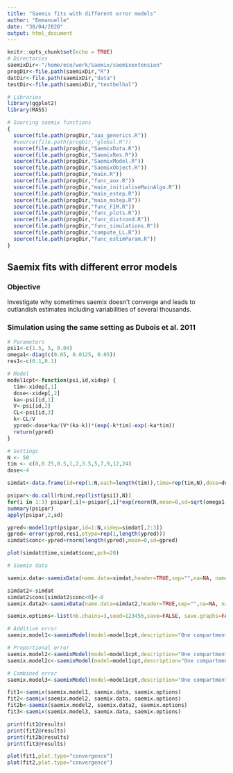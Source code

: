 ```yaml
---
title: "Saemix fits with different error models"
author: "Emmanuelle"
date: "30/04/2020"
output: html_document
---
```


```r
knitr::opts_chunk$set(echo = TRUE)
# Directories
saemixDir<-"/home/eco/work/saemix/saemixextension"
progDir<-file.path(saemixDir,"R")
datDir<-file.path(saemixDir,"data")
testDir<-file.path(saemixDir,"testbelhal")

# Libraries
library(ggplot2)
library(MASS)

# Sourcing saemix functions
{
  source(file.path(progDir,"aaa_generics.R"))
  #source(file.path(progDir,"global.R"))
  source(file.path(progDir,"SaemixData.R"))
  source(file.path(progDir,"SaemixRes.R"))
  source(file.path(progDir,"SaemixModel.R"))
  source(file.path(progDir,"SaemixObject.R"))
  source(file.path(progDir,"main.R"))
  source(file.path(progDir,"func_aux.R"))
  source(file.path(progDir,"main_initialiseMainAlgo.R"))
  source(file.path(progDir,"main_estep.R"))
  source(file.path(progDir,"main_mstep.R"))
  source(file.path(progDir,"func_FIM.R"))
  source(file.path(progDir,"func_plots.R"))
  source(file.path(progDir,"func_distcond.R"))
  source(file.path(progDir,"func_simulations.R"))
  source(file.path(progDir,"compute_LL.R"))
  source(file.path(progDir,"func_estimParam.R"))
}
```

## Saemix fits with different error models

### Objective

Investigate why sometimes saemix doesn't converge and leads to outlandish estimates including variabilities of several thousands.

### Simulation using the same setting as Dubois et al. 2011

```r
# Parameters
psi1<-c(1.5, 5, 0.04)
omega1<-diag(c(0.05, 0.0125, 0.05))
res1<-c(0.1,0.1)

# Model
model1cpt<-function(psi,id,xidep) {
  tim<-xidep[,1]
  dose<-xidep[,2]
  ka<-psi[id,1]
  V<-psi[id,2]
  CL<-psi[id,3]
  k<-CL/V
  ypred<-dose*ka/(V*(ka-k))*(exp(-k*tim)-exp(-ka*tim))
  return(ypred)
}

# Settings
N <- 50
tim <- c(0,0.25,0.5,1,2,3.5,5,7,9,12,24)
dose<-4

simdat<-data.frame(id=rep(1:N,each=length(tim)),time=rep(tim,N),dose=dose)

psipar<-do.call(rbind,rep(list(psi1),N))
for(i in 1:3) psipar[,i]<-psipar[,i]*exp(rnorm(N,mean=0,sd=sqrt(omega1[i,i])))
summary(psipar)
apply(psipar,2,sd)

ypred<-model1cpt(psipar,id=1:N,xidep=simdat[,2:3])
gpred<-error(ypred,res1,etype=rep(1,length(ypred)))
simdat$conc<-ypred+rnorm(length(ypred),mean=0,sd=gpred)

plot(simdat$time,simdat$conc,pch=20)

# Saemix data

saemix.data<-saemixData(name.data=simdat,header=TRUE,sep="",na=NA, name.group=c("id"), name.predictors=c("time","dose"),name.response=c("conc"))

simdat2<-simdat
simdat2$conc[simdat2$conc<0]<-0
saemix.data2<-saemixData(name.data=simdat2,header=TRUE,sep="",na=NA, name.group=c("id"), name.predictors=c("time","dose"),name.response=c("conc"))

```


```r
saemix.options<-list(nb.chains=3,seed=123456,save=FALSE, save.graphs=FALSE)

# Additive error
saemix.model1<-saemixModel(model=model1cpt,description="One compartment model", modeltype="structural", psi0=matrix(c(psi1,0,0,0),ncol=3,byrow=TRUE, dimnames=list(NULL, c("ka","V","CL"))), transform.par=c(1,1,1),  covariance.model=diag(3), error.model="additive")

# Proportional error
saemix.model2<-saemixModel(model=model1cpt,description="One compartment model", modeltype="structural", psi0=matrix(c(psi1,0,0,0),ncol=3,byrow=TRUE, dimnames=list(NULL, c("ka","V","CL"))), transform.par=c(1,1,1),  covariance.model=diag(3), error.model="proportional")
saemix.model2c<-saemixModel(model=model1cpt,description="One compartment model", modeltype="structural", psi0=matrix(c(psi1*.95,0,0,0),ncol=3,byrow=TRUE, dimnames=list(NULL, c("ka","V","CL"))), transform.par=c(1,1,1),  covariance.model=diag(3), error.model="proportional")

# Combined error
saemix.model3<-saemixModel(model=model1cpt,description="One compartment model", modeltype="structural", psi0=matrix(c(psi1,0,0,0),ncol=3,byrow=TRUE, dimnames=list(NULL, c("ka","V","CL"))), transform.par=c(1,1,1),  covariance.model=diag(3), error.model="combined")

fit1<-saemix(saemix.model1, saemix.data, saemix.options)
fit2<-saemix(saemix.model2, saemix.data, saemix.options)
fit2b<-saemix(saemix.model2, saemix.data2, saemix.options)
fit3<-saemix(saemix.model3, saemix.data, saemix.options)
```


```r
print(fit1@results)
print(fit2@results)
print(fit2b@results)
print(fit3@results)

plot(fit1,plot.type="convergence")
plot(fit2,plot.type="convergence")

```


